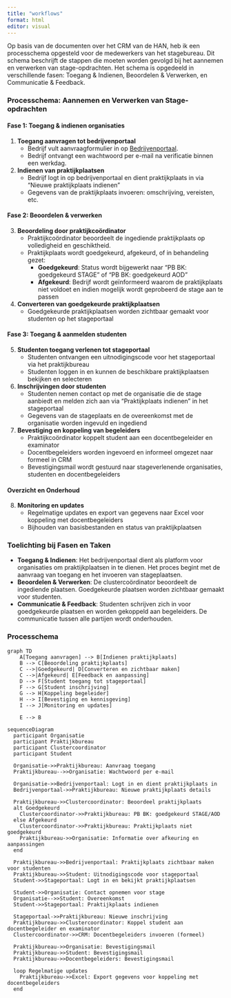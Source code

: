 ```yaml
---
title: "workflows"
format: html
editor: visual
---
```


Op basis van de documenten over het CRM van de HAN, heb ik een processchema opgesteld voor de medewerkers van het stagebureau. Dit schema beschrijft de stappen die moeten worden gevolgd bij het aannemen en verwerken van stage-opdrachten. Het schema is opgedeeld in verschillende fasen: Toegang & Indienen, Beoordelen & Verwerken, en Communicatie & Feedback.

### Processchema: Aannemen en Verwerken van Stage-opdrachten

#### Fase 1: Toegang & indienen organisaties

1.  **Toegang aanvragen tot bedrijvenportaal**
    -   Bedrijf vult aanvraagformulier in op [Bedrijvenportaal](https://praktijkopdrachten.han.nl/nl-NL/aanvraag-portaltoegang).
    -   Bedrijf ontvangt een wachtwoord per e-mail na verificatie binnen een werkdag.
2.  **Indienen van praktijkplaatsen**
    -   Bedrijf logt in op bedrijvenportaal en dient praktijkplaats in via "Nieuwe praktijkplaats indienen"
    -   Gegevens van de praktijkplaats invoeren: omschrijving, vereisten, etc.

#### Fase 2: Beoordelen & verwerken

3.  **Beoordeling door praktijkcoördinator**
    -   Praktijkcoördinator beoordeelt de ingediende praktijkplaats op volledigheid en geschiktheid.
    -   Praktijkplaats wordt goedgekeurd, afgekeurd, of in behandeling gezet:
        -   **Goedgekeurd**: Status wordt bijgewerkt naar "PB BK: goedgekeurd STAGE" of "PB BK: goedgekeurd AOD"
        -   **Afgekeurd**: Bedrijf wordt geïnformeerd waarom de praktijkplaats niet voldoet en indien mogelijk wordt geprobeerd de stage aan te passen
4.  **Converteren van goedgekeurde praktijkplaatsen**
    -   Goedgekeurde praktijkplaatsen worden zichtbaar gemaakt voor studenten op het stageportaal

#### Fase 3: Toegang & aanmelden studenten

5.  **Studenten toegang verlenen tot stageportaal**
    -   Studenten ontvangen een uitnodigingscode voor het stageportaal via het praktijkbureau
    -   Studenten loggen in en kunnen de beschikbare praktijkplaatsen bekijken en selecteren
6.  **Inschrijvingen door studenten**
    -   Studenten nemen contact op met de organisatie die de stage aanbiedt en melden zich aan via "Praktijkplaats indienen" in het stageportaal
    -   Gegevens van de stageplaats en de overeenkomst met de organisatie worden ingevuld en ingediend
7.  **Bevestiging en koppeling van begeleiders**
    -   Praktijkcoördinator koppelt student aan een docentbegeleider en examinator
    -   Docentbegeleiders worden ingevoerd en informeel omgezet naar formeel in CRM
    -   Bevestigingsmail wordt gestuurd naar stageverlenende organisaties, studenten en docentbegeleiders

#### Overzicht en Onderhoud

8.  **Monitoring en updates**
    -   Regelmatige updates en export van gegevens naar Excel voor koppeling met docentbegeleiders
    -   Bijhouden van basisbestanden en status van praktijkplaatsen

### Toelichting bij Fasen en Taken

-   **Toegang & Indienen**: Het bedrijvenportaal dient als platform voor organisaties om praktijkplaatsen in te dienen. Het proces begint met de aanvraag van toegang en het invoeren van stageplaatsen.
-   **Beoordelen & Verwerken**: De clustercoördinator beoordeelt de ingediende plaatsen. Goedgekeurde plaatsen worden zichtbaar gemaakt voor studenten.
-   **Communicatie & Feedback**: Studenten schrijven zich in voor goedgekeurde plaatsen en worden gekoppeld aan begeleiders. De communicatie tussen alle partijen wordt onderhouden.

### Processchema

```mermaid
graph TD
    A[Toegang aanvragen] --> B[Indienen praktijkplaats]
    B --> C[Beoordeling praktijkplaats]
    C -->|Goedgekeurd| D[Converteren en zichtbaar maken]
    C -->|Afgekeurd| E[Feedback en aanpassing]
    D --> F[Student toegang tot stageportaal]
    F --> G[Student inschrijving]
    G --> H[Koppeling begeleider]
    H --> I[Bevestiging en kennisgeving]
    I --> J[Monitoring en updates]

    E --> B
```

::: column-screen
```mermaid

sequenceDiagram
  participant Organisatie
  participant Praktijkbureau
  participant Clustercoordinator
  participant Student

  Organisatie->>Praktijkbureau: Aanvraag toegang
  Praktijkbureau-->>Organisatie: Wachtwoord per e-mail
  
  Organisatie->>Bedrijvenportaal: Logt in en dient praktijkplaats in
  Bedrijvenportaal->>Praktijkbureau: Nieuwe praktijkplaats details
  
  Praktijkbureau->>Clustercoordinator: Beoordeel praktijkplaats
  alt Goedgekeurd
    Clustercoordinator->>Praktijkbureau: PB BK: goedgekeurd STAGE/AOD
  else Afgekeurd
    Clustercoordinator->>Praktijkbureau: Praktijkplaats niet goedgekeurd
    Praktijkbureau->>Organisatie: Informatie over afkeuring en aanpassingen
  end
  
  Praktijkbureau->>Bedrijvenportaal: Praktijkplaats zichtbaar maken voor studenten
  Praktijkbureau->>Student: Uitnodigingscode voor stageportaal
  Student->>Stageportaal: Logt in en bekijkt praktijkplaatsen
  
  Student->>Organisatie: Contact opnemen voor stage
  Organisatie-->>Student: Overeenkomst
  Student->>Stageportaal: Praktijkplaats indienen
  
  Stageportaal->>Praktijkbureau: Nieuwe inschrijving
  Praktijkbureau->>Clustercoordinator: Koppel student aan docentbegeleider en examinator
  Clustercoordinator->>CRM: Docentbegeleiders invoeren (formeel)
  
  Praktijkbureau->>Organisatie: Bevestigingsmail
  Praktijkbureau->>Student: Bevestigingsmail
  Praktijkbureau->>Docentbegeleiders: Bevestigingsmail
  
  loop Regelmatige updates
    Praktijkbureau->>Excel: Export gegevens voor koppeling met docentbegeleiders
  end

```
:::
